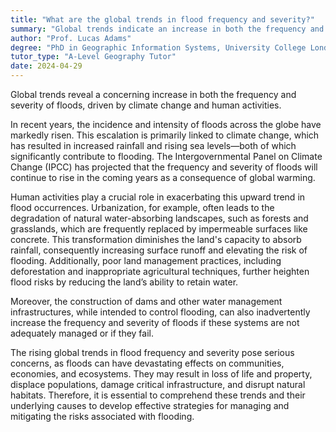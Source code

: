 ```yaml
---
title: "What are the global trends in flood frequency and severity?"
summary: "Global trends indicate an increase in both the frequency and severity of floods due to climate change and human activities."
author: "Prof. Lucas Adams"
degree: "PhD in Geographic Information Systems, University College London"
tutor_type: "A-Level Geography Tutor"
date: 2024-04-29
---
```


Global trends reveal a concerning increase in both the frequency and severity of floods, driven by climate change and human activities.

In recent years, the incidence and intensity of floods across the globe have markedly risen. This escalation is primarily linked to climate change, which has resulted in increased rainfall and rising sea levels—both of which significantly contribute to flooding. The Intergovernmental Panel on Climate Change (IPCC) has projected that the frequency and severity of floods will continue to rise in the coming years as a consequence of global warming.

Human activities play a crucial role in exacerbating this upward trend in flood occurrences. Urbanization, for example, often leads to the degradation of natural water-absorbing landscapes, such as forests and grasslands, which are frequently replaced by impermeable surfaces like concrete. This transformation diminishes the land's capacity to absorb rainfall, consequently increasing surface runoff and elevating the risk of flooding. Additionally, poor land management practices, including deforestation and inappropriate agricultural techniques, further heighten flood risks by reducing the land’s ability to retain water.

Moreover, the construction of dams and other water management infrastructures, while intended to control flooding, can also inadvertently increase the frequency and severity of floods if these systems are not adequately managed or if they fail.

The rising global trends in flood frequency and severity pose serious concerns, as floods can have devastating effects on communities, economies, and ecosystems. They may result in loss of life and property, displace populations, damage critical infrastructure, and disrupt natural habitats. Therefore, it is essential to comprehend these trends and their underlying causes to develop effective strategies for managing and mitigating the risks associated with flooding.
    